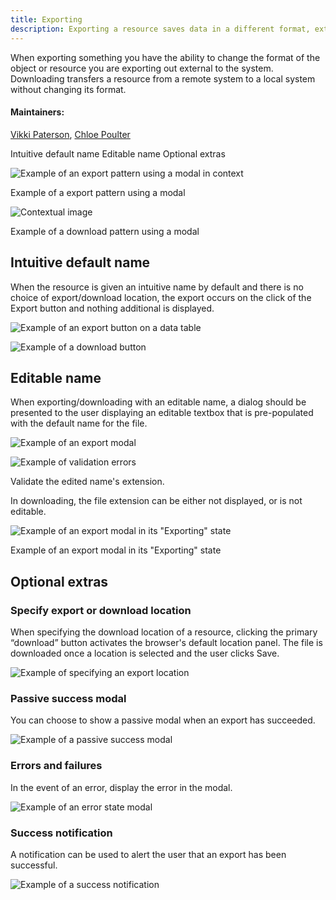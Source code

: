 ```yaml
---
title: Exporting
description: Exporting a resource saves data in a different format, external to the system. Downloading saves data in an unchanged format.
---
```


<PageDescription>

When exporting something you have the ability to change the format of the object or resource you are exporting out external to the system.
Downloading transfers a resource from a remote system to a local system without changing its format. 


</PageDescription>

#### Maintainers:

[Vikki Paterson](https://github.com/vikkipaterson), [Chloe Poulter](https://github.com/chloepoulterdesign)

<AnchorLinks>

<AnchorLink>Intuitive default name</AnchorLink>
<AnchorLink>Editable name</AnchorLink>
<AnchorLink small>Optional extras</AnchorLink>

</AnchorLinks>

![Example of an export pattern using a modal in context](images/0.png)

<Caption>Example of a export pattern using a modal</Caption>

![Contextual image](images/download0.png)

<Caption>Example of a download pattern using a modal</Caption>

## Intuitive default name

When the resource is given an intuitive name by default and there is no choice of export/download location, the export occurs on the click of the Export button and nothing additional is displayed.

<Row>
<Column colLg={8}>

![Example of an export button on a data table](images/1.png)

</Column>
</Row>

<Row>
 <Column colLg={8}>

![Example of a download button](images/download1.png)

 </Column>
</Row>

## Editable name

When exporting/downloading with an editable name, a dialog should be presented to the user displaying an editable textbox that is pre-populated with the default name for the file.

<Row>
<Column colLg={8}>

![Example of an export modal](images/2.png)

![Example of validation errors](images/newimage1.png)

<Caption>Validate the edited name's extension.</Caption>

In downloading, the file extension can be either not displayed, or is not editable. 


![Example of an export modal in its "Exporting" state](images/3.png)

<Caption>Example of an export modal in its "Exporting" state</Caption>

</Column>
</Row>

## Optional extras

### Specify export or download location

When specifying the download location of a resource, clicking the primary “download” button activates the browser's default location panel. The file is downloaded once a location is selected and the user clicks Save.

<Row>
<Column colLg={8}>

![Example of specifying an export location](images/newimage2.png)

</Column>
</Row>

### Passive success modal

You can choose to show a passive modal when an export has succeeded. 

<Row>
<Column colLg={8}>

![Example of a passive success modal](images/newimage3.png)

</Column>
</Row>

### Errors and failures

In the event of an error, display the error in the modal. 

<Row>
<Column colLg={8}>

![Example of an error state modal](images/newimage4.png)

</Column>
</Row>

### Success notification

A notification can be used to alert the user that an export has been successful.

<Row>
<Column colLg={8}>

![Example of a success notification](images/newimage5.png)

</Column>
</Row>
